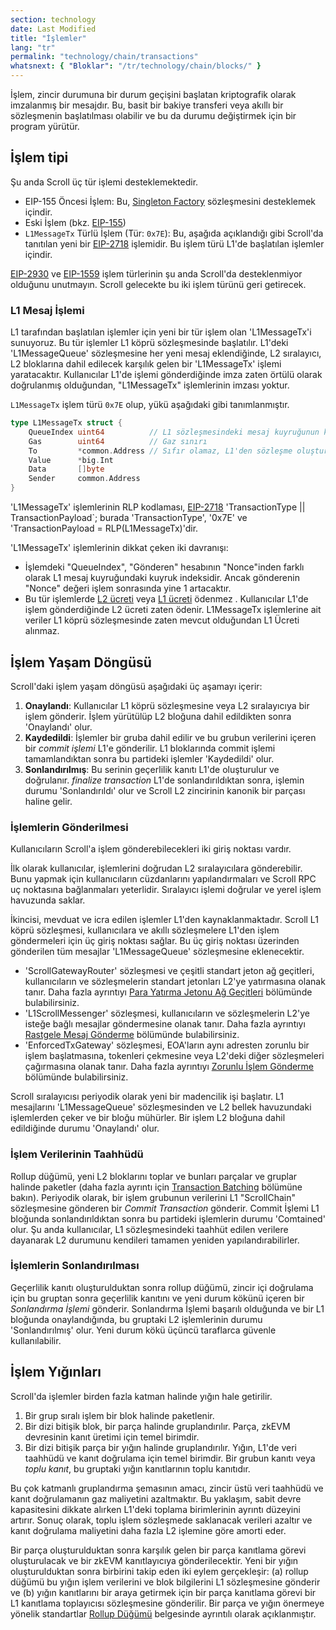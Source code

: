 ```yaml
---
section: technology
date: Last Modified
title: "İşlemler"
lang: "tr"
permalink: "technology/chain/transactions"
whatsnext: { "Bloklar": "/tr/technology/chain/blocks/" }
---
```



İşlem, zincir durumuna bir durum geçişini başlatan kriptografik olarak imzalanmış bir mesajdır. Bu, basit bir bakiye transferi veya akıllı bir sözleşmenin başlatılması olabilir ve bu da durumu değiştirmek için bir program yürütür.

## İşlem tipi

Şu anda Scroll üç tür işlemi desteklemektedir.

- EIP-155 Öncesi İşlem: Bu, [Singleton Factory](https://eips.ethereum.org/EIPS/eip-2470) sözleşmesini desteklemek içindir.
- Eski İşlem (bkz. [EIP-155](https://eips.ethereum.org/EIPS/eip-155))
- `L1MessageTx` Türlü İşlem (Tür: `0x7E`): Bu, aşağıda açıklandığı gibi Scroll'da tanıtılan yeni bir [EIP-2718](https://eips.ethereum.org/EIPS/eip-2718) işlemidir. Bu işlem türü L1'de başlatılan işlemler içindir.

[EIP-2930](https://eips.ethereum.org/EIPS/eip-2930) ve [EIP-1559](https://eips.ethereum.org/EIPS/eip-1559) işlem türlerinin şu anda Scroll'da desteklenmiyor olduğunu unutmayın. Scroll gelecekte bu iki işlem türünü geri getirecek.

### L1 Mesaj İşlemi

L1 tarafından başlatılan işlemler için yeni bir tür işlem olan 'L1MessageTx'i sunuyoruz. Bu tür işlemler L1 köprü sözleşmesinde başlatılır. L1'deki 'L1MessageQueue' sözleşmesine her yeni mesaj eklendiğinde, L2 sıralayıcı, L2 bloklarına dahil edilecek karşılık gelen bir 'L1MessageTx' işlemi yaratacaktır. Kullanıcılar L1'de işlemi gönderdiğinde imza zaten örtülü olarak doğrulanmış olduğundan, "L1MessageTx" işlemlerinin imzası yoktur.

`L1MessageTx` işlem türü `0x7E` olup, yükü aşağıdaki gibi tanımlanmıştır.

```go
type L1MessageTx struct {
	QueueIndex uint64          // L1 sözleşmesindeki mesaj kuyruğunun kuyruk indeksi
	Gas        uint64          // Gaz sınırı
	To         *common.Address // Sıfır olamaz, L1'den sözleşme oluşturulmasına izin vermiyoruz
	Value      *big.Int
	Data       []byte
	Sender     common.Address
}
```

'L1MessageTx' işlemlerinin RLP kodlaması, [EIP-2718](https://eips.ethereum.org/EIPS/eip-2718) 'TransactionType || TransactionPayload`; burada 'TransactionType', '0x7E' ve 'TransactionPayload = RLP(L1MessageTx)'dir.

'L1MessageTx' işlemlerinin dikkat çeken iki davranışı:

- İşlemdeki "QueueIndex", "Gönderen" hesabının "Nonce"inden farklı olarak L1 mesaj kuyruğundaki kuyruk indeksidir. Ancak gönderenin "Nonce" değeri işlem sonrasında yine 1 artacaktır.
- Bu tür işlemlerde [L2 ücreti](/tr/developers/transaction-fees-on-scroll#l2-fee) veya [L1 ücreti](/tr/developers/transaction-fees-on-scroll#l1-fee) ödenmez . Kullanıcılar L1'de işlem gönderdiğinde L2 ücreti zaten ödenir. L1MessageTx işlemlerine ait veriler L1 köprü sözleşmesinde zaten mevcut olduğundan L1 Ücreti alınmaz.

## İşlem Yaşam Döngüsü

Scroll'daki işlem yaşam döngüsü aşağıdaki üç aşamayı içerir:

1. **Onaylandı**: Kullanıcılar L1 köprü sözleşmesine veya L2 sıralayıcıya bir işlem gönderir. İşlem yürütülüp L2 bloğuna dahil edildikten sonra 'Onaylandı' olur.
2. **Kaydedildi**: İşlemler bir gruba dahil edilir ve bu grubun verilerini içeren bir _commit işlemi_ L1'e gönderilir. L1 bloklarında commit işlemi tamamlandıktan sonra bu partideki işlemler 'Kaydedildi' olur.
3. **Sonlandırılmış**: Bu serinin geçerlilik kanıtı L1'de oluşturulur ve doğrulanır. _finalize transaction_ L1'de sonlandırıldıktan sonra, işlemin durumu 'Sonlandırıldı' olur ve Scroll L2 zincirinin kanonik bir parçası haline gelir.

### İşlemlerin Gönderilmesi

Kullanıcıların Scroll'a işlem gönderebilecekleri iki giriş noktası vardır.

İlk olarak kullanıcılar, işlemlerini doğrudan L2 sıralayıcılara gönderebilir. Bunu yapmak için kullanıcıların cüzdanlarını yapılandırmaları ve Scroll RPC uç noktasına bağlanmaları yeterlidir. Sıralayıcı işlemi doğrular ve yerel işlem havuzunda saklar.

İkincisi, mevduat ve icra edilen işlemler L1'den kaynaklanmaktadır. Scroll L1 köprü sözleşmesi, kullanıcılara ve akıllı sözleşmelere L1'den işlem göndermeleri için üç giriş noktası sağlar. Bu üç giriş noktası üzerinden gönderilen tüm mesajlar 'L1MessageQueue' sözleşmesine eklenecektir.

- 'ScrollGatewayRouter' sözleşmesi ve çeşitli standart jeton ağ geçitleri, kullanıcıların ve sözleşmelerin standart jetonları L2'ye yatırmasına olanak tanır. Daha fazla ayrıntıyı [Para Yatırma Jetonu Ağ Geçitleri](/tr/technology/bridge/deposit-gateways) bölümünde bulabilirsiniz.
- 'L1ScrollMessenger' sözleşmesi, kullanıcıların ve sözleşmelerin L2'ye isteğe bağlı mesajlar göndermesine olanak tanır. Daha fazla ayrıntıyı [Rastgele Mesaj Gönderme](/tr/technology/bridge/cross-domain-messaging#sending-arbitrary-messages) bölümünde bulabilirsiniz.
- 'EnforcedTxGateway' sözleşmesi, EOA'ların aynı adresten zorunlu bir işlem başlatmasına, tokenleri çekmesine veya L2'deki diğer sözleşmeleri çağırmasına olanak tanır. Daha fazla ayrıntıyı [Zorunlu İşlem Gönderme](/tr/technology/bridge/cross-domain-messaging#sending-enforced-transactions) bölümünde bulabilirsiniz.

Scroll sıralayıcısı periyodik olarak yeni bir madencilik işi başlatır. L1 mesajlarını 'L1MessageQueue' sözleşmesinden ve L2 bellek havuzundaki işlemlerden çeker ve bir bloğu mühürler. Bir işlem L2 bloğuna dahil edildiğinde durumu 'Onaylandı' olur.

### İşlem Verilerinin Taahhüdü

Rollup düğümü, yeni L2 bloklarını toplar ve bunları parçalar ve gruplar halinde paketler (daha fazla ayrıntı için [Transaction Batching](/tr/technology/chain/transactions#transaction-batching) bölümüne bakın). Periyodik olarak, bir işlem grubunun verilerini L1 "ScrollChain" sözleşmesine gönderen bir _Commit Transaction_ gönderir. Commit İşlemi L1 bloğunda sonlandırıldıktan sonra bu partideki işlemlerin durumu 'Comtained' olur. Şu anda kullanıcılar, L1 sözleşmesindeki taahhüt edilen verilere dayanarak L2 durumunu kendileri tamamen yeniden yapılandırabilirler.

### İşlemlerin Sonlandırılması

Geçerlilik kanıtı oluşturulduktan sonra rollup düğümü, zincir içi doğrulama için bu gruptan sonra geçerlilik kanıtını ve yeni durum kökünü içeren bir _Sonlandırma İşlemi_ gönderir. Sonlandırma İşlemi başarılı olduğunda ve bir L1 bloğunda onaylandığında, bu gruptaki L2 işlemlerinin durumu 'Sonlandırılmış' olur. Yeni durum kökü üçüncü taraflarca güvenle kullanılabilir.

## İşlem Yığınları

<ClickToZoom src={TransactionBatching} alt="Transaction Batching" />

Scroll'da işlemler birden fazla katman halinde yığın hale getirilir.

1. Bir grup sıralı işlem bir blok halinde paketlenir.
2. Bir dizi bitişik blok, bir parça halinde gruplandırılır. Parça, zkEVM devresinin kanıt üretimi için temel birimdir.
3. Bir dizi bitişik parça bir yığın halinde gruplandırılır. Yığın, L1'de veri taahhüdü ve kanıt doğrulama için temel birimdir. Bir grubun kanıtı veya _toplu kanıt_, bu gruptaki yığın kanıtlarının toplu kanıtıdır.

Bu çok katmanlı gruplandırma şemasının amacı, zincir üstü veri taahhüdü ve kanıt doğrulamanın gaz maliyetini azaltmaktır. Bu yaklaşım, sabit devre kapasitesini dikkate alırken L1'deki toplama birimlerinin ayrıntı düzeyini artırır. Sonuç olarak, toplu işlem sözleşmede saklanacak verileri azaltır ve kanıt doğrulama maliyetini daha fazla L2 işlemine göre amorti eder.

Bir parça oluşturulduktan sonra karşılık gelen bir parça kanıtlama görevi oluşturulacak ve bir zkEVM kanıtlayıcıya gönderilecektir. Yeni bir yığın oluşturulduktan sonra birbirini takip eden iki eylem gerçekleşir: (a) rollup düğümü bu yığın işlem verilerini ve blok bilgilerini L1 sözleşmesine gönderir ve (b) yığın kanıtlarını bir araya getirmek için bir parça kanıtlama görevi bir L1 kanıtlama toplayıcısı sözleşmesine gönderilir. Bir parça ve yığın önermeye yönelik standartlar [Rollup Düğümü](/tr/technology/sequencer/rollup-node) belgesinde ayrıntılı olarak açıklanmıştır.